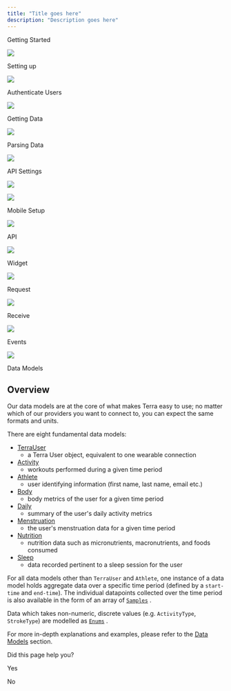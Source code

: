 ```yaml
---
title: "Title goes here"
description: "Description goes here"
---
```

Getting Started  
  
![](https://terradocs.s3.eu-west-2.amazonaws.com/icons/getting-started.png)

Setting up  
  
![](https://terradocs.s3.eu-west-2.amazonaws.com/icons/install-on-backend.png)

Authenticate Users  
  
![](https://terradocs.s3.eu-west-2.amazonaws.com/icons/authenticate-users.png)

Getting Data  
  
![](https://terradocs.s3.eu-west-2.amazonaws.com/icons/receive-data.png)

Parsing Data  
  
![](https://terradocs.s3.eu-west-2.amazonaws.com/icons/understand-our-data.png)

API Settings  
  
![](https://terradocs.s3.eu-west-2.amazonaws.com/icons/customise-terra.png)

![](https://terradocs.s3.eu-west-2.amazonaws.com/icons/manage-integrations.png)  
  
Mobile Setup

![](https://terradocs.s3.eu-west-2.amazonaws.com/icons/api-data-models.png)  
  
API

![](https://terradocs.s3.eu-west-2.amazonaws.com/icons/widget.png)  
  
Widget

![](https://terradocs.s3.eu-west-2.amazonaws.com/icons/historical-data.png)  
  
Request

![](https://terradocs.s3.eu-west-2.amazonaws.com/icons/new-data.png)  
  
Receive

![](https://terradocs.s3.eu-west-2.amazonaws.com/icons/event-types.png)  
  
Events

![](https://terradocs.s3.eu-west-2.amazonaws.com/icons/api-data-models.png)  
  
Data Models

## Overview

Our data models are at the core of what makes Terra easy to use; no matter which of our providers you want to connect to, you can expect the same formats and units.

There are eight fundamental data models:

*   [TerraUser](/reference/v2#terrauser)
     - a Terra User object, equivalent to one wearable connection
*   [Activity](/reference/v2#activity-1)
     - workouts performed during a given time period
*   [Athlete](/reference/v2#athlete)
     - user identifying information (first name, last name, email etc.)
*   [Body](/reference/v2#body)
     - body metrics of the user for a given time period
*   [Daily](/reference/v2#daily)
     - summary of the user's daily activity metrics
*   [Menstruation](/reference/v2#menstruation)
     - the user's menstruation data for a given time period
*   [Nutrition](/reference/v2#nutrition)
     - nutrition data such as micronutrients, macronutrients, and foods consumed
*   [Sleep](/reference/v2#sleep)
     - data recorded pertinent to a sleep session for the user

For all data models other than `TerraUser` and `Athlete`, one instance of a data model holds aggregate data over a specific time period (defined by a `start-time` and `end-time`). The individual datapoints collected over the time period is also available in the form of an array of [`Samples`](/reference/v2#samples)
 .

Data which takes non-numeric, discrete values (e.g. `ActivityType`, `StrokeType`) are modelled as [`Enums`](/reference/enums)
.

For more in-depth explanations and examples, please refer to the [Data Models](/reference/v2)
 section.

Did this page help you?

Yes

No